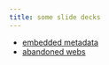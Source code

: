 ```yaml
---
title: some slide decks
---
```


- [embedded metadata](./slides/pitch-battle)
- [abandoned webs](./slides/abandoned-web)
